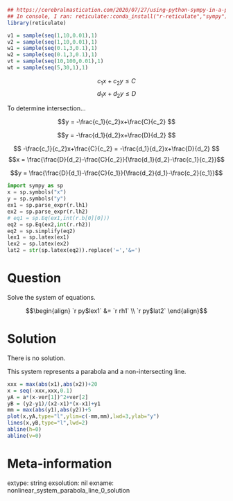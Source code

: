 ```r
## https://cerebralmastication.com/2020/07/27/using-python-sympy-in-a-python-code-chunk-in-rmarkdown/
## In console, I ran: reticulate::conda_install("r-reticulate","sympy")## In console, I ran: reticulate::conda_install("r-reticulate","matplotlib")
library(reticulate)

v1 = sample(seq(1,10,0.01),1)
v2 = sample(seq(1,10,0.01),1)
w1 = sample(seq(0.1,3,0.1),1)
w2 = sample(seq(0.1,3,0.1),1)
vt = sample(seq(10,100,0.01),1)
wt = sample(seq(5,30,1),1)

```

$$c_1x+c_2y\le C$$
$$d_1x+d_2y\le D $$

To determine intersection...

$$y = -\frac{c_1}{c_2}x+\frac{C}{c_2} $$


$$y = -\frac{d_1}{d_2}x+\frac{D}{d_2} $$

$$ -\frac{c_1}{c_2}x+\frac{C}{c_2} = -\frac{d_1}{d_2}x+\frac{D}{d_2}  $$
$$x = \frac{\frac{D}{d_2}-\frac{C}{c_2}}{\frac{d_1}{d_2}-\frac{c_1}{c_2}}$$

$$y = \frac{\frac{D}{d_1}-\frac{C}{c_1}}{\frac{d_2}{d_1}-\frac{c_2}{c_1}}$$



```python
import sympy as sp
x = sp.symbols("x")
y = sp.symbols("y")
ex1 = sp.parse_expr(r.lh1)
ex2 = sp.parse_expr(r.lh2)
# eq1 = sp.Eq(ex1,int(r.b[0][0]))
eq2 = sp.Eq(ex2,int(r.rh2))
eq2 = sp.simplify(eq2)
lex1 = sp.latex(ex1)
lex2 = sp.latex(ex2)
lat2 = str(sp.latex(eq2)).replace('=','&=')
```

Question
========

Solve the system of equations.

$$\begin{align}
`r py$lex1` &= `r rh1` \\
`r py$lat2`
\end{align}$$


Solution
========

There is no solution.

This system represents a parabola and a non-intersecting line.

```r
xxx = max(abs(x1),abs(x2))+20
x = seq(-xxx,xxx,0.1)
yA = a*(x-ver[1])^2+ver[2]
yB = (y2-y1)/(x2-x1)*(x-x1)+y1
mm = max(abs(y1),abs(y2))+5
plot(x,yA,type="l",ylim=c(-mm,mm),lwd=3,ylab="y")
lines(x,yB,type="l",lwd=2)
abline(h=0)
abline(v=0)
```



Meta-information
============
extype: string
exsolution: nil
exname: nonlinear_system_parabola_line_0_solution
